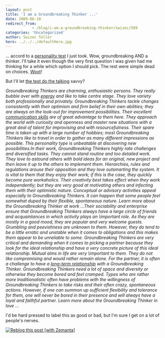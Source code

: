 ```yaml
---
layout: post
title: 'I am a Groundbreaking Thinker ...'
date: 2009-06-10
redirect_from: 
            - /blog/i-am-a-groundbreaking-thinker/swizec/589
categories: 'Uncategorized'
author: Swizec Teller
hero: ../../../defaultHero.jpg
---
```

... accord to a [personality test](http://en.wikipedia.org/wiki/Personality_test "Personality test") I just took. Wow, groundbreaking AND a thinker. I'll take it even though the very first question I was given had me thinking for a while which option I should pick. The rest were simple dead on choices. [Woot](http://en.wikipedia.org/wiki/Woot "Woot")!



But I'll let [the test do the talking](http://www.ipersonic.com/type/GT.html) savvy?



_Groundbreaking Thinkers are charming, enthusiastic persons. They really bubble over with [energy](http://www.wikinvest.com/industry/Energy "Energy") and like to take centre stage. They love variety both professionally and privately. Groundbreaking Thinkers tackle changes consistently with their optimism and firm belief in their own abilities; they are always on the look-out for improvement possibilities. Their excellent [communication skills](http://en.wikipedia.org/wiki/Communication "Communication") are of great advantage to them here. They approach the world with curiosity and openness and master new situations with a great deal of talent for improvising and with resourcefulness. Their spare time is taken up with a large number of hobbies; most Groundbreaking Thinkers like to travel in order to gather as many different impressions as possible. This personality type is unbeatable at discovering new possibilities.In their work, Groundbreaking Thinkers highly rate challenges and diversified tasks. They cannot stand routine and too detailed work. They love to astound others with bold ideas for an original, new project and then leave it up to the others to implement them. Hierarchies, rules and regulations arouse their opposition and they love outsmarting the system. It is vital to them that they enjoy their work; if this is the case, they quickly become pure workaholics. Their creativity best takes effect when they work independently; but they are very good at motivating others and infecting them with their optimistic nature. Conceptual or advisory activities appeal especially to Groundbreaking Thinkers. It can happen that some people feel somewhat duped by their flexible, spontaneous nature. Learn more about the Groundbreaking Thinker at work ...Their sociability and enterprise ensure that Groundbreaking Thinkers always have a large circle of friends and acquaintances in which activity plays an \\important role. As they are mostly in a good mood, they are popular and very welcome guests. Grumbling and peevishness are unknown to them. However, they do tend to be a little erratic and unstable when it comes to obligations and this makes them appear to be unreliable to some. Groundbreaking Thinkers are very critical and demanding when it comes to picking a partner because they look for the ideal relationship and have a very concrete picture of this ideal relationship. Mutual aims in life are very \\important to them. They do not like compromising and would rather remain alone. For the partner, it is often a challenge to have a [long-term relationship](http://en.wikipedia.org/wiki/Interpersonal_relationship "Interpersonal relationship") with a Groundbreaking Thinker. Groundbreaking Thinkers need a lot of space and diversity or otherwise they become bored and feel cramped. Types who are rather more traditionalistic often have problems with the willingness of Groundbreaking Thinkers to take risks and their often crazy, spontaneous actions. However, if one can summon up sufficient flexibility and tolerance for them, one will never be bored in their presence and will always have a loyal and faithful partner. Learn more about the Groundbreaking Thinker in love ..._



I'd be hard pressed to label this as good or bad, but I'm sure I get on a lot of people's nerves.

[![Reblog this post \[with Zemanta\]](http://img.zemanta.com/reblog_e.png?x-id=94580d68-81c4-477b-a450-e1bb77ebd4ed)](http://reblog.zemanta.com/zemified/94580d68-81c4-477b-a450-e1bb77ebd4ed/ "Reblog this post \[with Zemanta]")